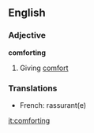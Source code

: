 ==English==
===Adjective===
'''comforting'''
#Giving [[comfort]]
===Translations===
*French: rassurant(e)

[[it:comforting]]